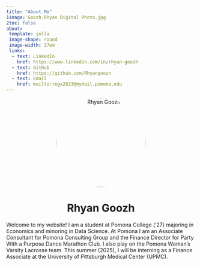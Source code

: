 ```yaml
---
title: "About Me"
1image: Goozh.Rhyan Digital Photo.jpg
2toc: false
about: 
 template: jolla
 image-shape: round
 image-width: 17em
 links:
  - text: LinkedIn
    href: https://www.linkedin.com/in/rhyan-goozh
  - text: GitHub
    href: https://github.com/Rhyangoozh
  - text: Email
    href: mailto:regx2023@mymail.pomona.edu
---
```


::: {style="text-align: center;"}
<img src="Goozh.Rhyan Digital Photo.jpg" alt="Rhyan Goozh" style="width: 17em; height: auto; border-radius: 50%;"/>

<h1>Rhyan Goozh</h1>
:::

Welcome to my website! I am a student at Pomona College ('27) majoring in Economics and minoring in Data Science. At Pomona I am an Associate Consultant for Pomona Consulting Group and the Finance Director for Party With a Purpose Dance Marathon Club. I also play on the Pomona Woman's Varsity Lacrosse team. This summer (2025), I will be interning as a Finance Associate at the University of Pittsburgh Medical Center (UPMC).
